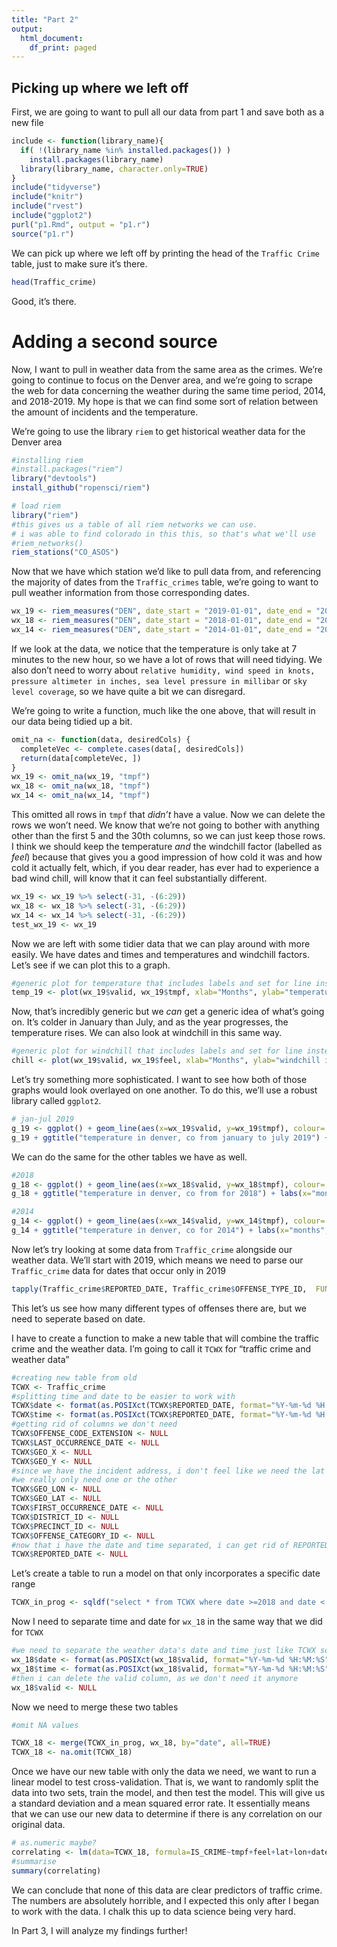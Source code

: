 ```yaml
---
title: "Part 2"
output:
  html_document:
    df_print: paged
---
```

## Picking up where we left off

First, we are going to want to pull all our data from part 1 and save both as a new file

```r
include <- function(library_name){
  if( !(library_name %in% installed.packages()) )
    install.packages(library_name) 
  library(library_name, character.only=TRUE)
}
include("tidyverse")
include("knitr")
include("rvest")
include("ggplot2")
purl("p1.Rmd", output = "p1.r")
source("p1.r")
```

We can pick up where we left off by printing the head of the `Traffic Crime` table, just to make sure it's there.
```r
head(Traffic_crime)
```
Good, it's there.

# Adding a second source

Now, I want to pull in weather data from the same area as the crimes. We're going to continue to focus on the Denver area, and we're going to scrape the web for data concerning the weather during the same time period, 2014, and 2018-2019.
My hope is that we can find some sort of relation between the amount of incidents and the temperature.


We're going to use the library `riem` to get historical weather data for the Denver area

```r
#installing riem
#install.packages("riem")
library("devtools")
install_github("ropensci/riem")
```

```r
# load riem
library("riem")
#this gives us a table of all riem networks we can use.
# i was able to find colorado in this this, so that's what we'll use
#riem_networks()
riem_stations("CO_ASOS")
```
Now that we have which station we'd like to pull data from, and referencing the majority of dates from the `Traffic_crimes` table, we're going to want to pull weather information from those corresponding dates.
```r
wx_19 <- riem_measures("DEN", date_start = "2019-01-01", date_end = "2019-06-30")
wx_18 <- riem_measures("DEN", date_start = "2018-01-01", date_end = "2018-12-31")
wx_14 <- riem_measures("DEN", date_start = "2014-01-01", date_end = "2014-12-31")
```

If we look at the data, we notice that the temperature is only take at 7 minutes to the new hour, so we have a lot of rows that will need tidying. We also don't need to worry about `relative humidity, wind speed in knots, pressure altimeter in inches, sea level pressure in millibar` or `sky level coverage`, so we have quite a bit we can disregard.

We're going to write a function, much like the one above, that will result in our data being tidied up a bit.
```r
omit_na <- function(data, desiredCols) {
  completeVec <- complete.cases(data[, desiredCols])
  return(data[completeVec, ])
}
wx_19 <- omit_na(wx_19, "tmpf")
wx_18 <- omit_na(wx_18, "tmpf")
wx_14 <- omit_na(wx_14, "tmpf")

```
This omitted all rows in `tmpf` that _didn't_ have a value. Now we can delete the rows we won't need.
We know that we're not going to bother with anything other than the first 5 and the 30th columns, so we can just keep those rows.
I think we should keep the temperature _and_ the windchill factor (labelled as _feel_) because that gives you a good impression of how cold it was and how cold it actually felt, which, if you dear reader, has ever had to experience a bad wind chill, will know that it can feel substantially different.


```r
wx_19 <- wx_19 %>% select(-31, -(6:29))
wx_18 <- wx_18 %>% select(-31, -(6:29))
wx_14 <- wx_14 %>% select(-31, -(6:29))
test_wx_19 <- wx_19

```

Now we are left with some tidier data that we can play around with more easily. We have dates and times and temperatures and windchill factors.
Let's see if we can plot this to a graph.
```r
#generic plot for temperature that includes labels and set for line instead of points
temp_19 <- plot(wx_19$valid, wx_19$tmpf, xlab="Months", ylab="temperature in F", main = "Temperatures recorded hourly for Denver, CO", type = "l")

```

Now, that's incredibly generic but we _can_ get a generic idea of what's going on. It's colder in January than July, and as the year progresses, the temperature rises.
We can also look at windchill in this same way.

```r
#generic plot for windchill that includes labels and set for line instead of points
chill <- plot(wx_19$valid, wx_19$feel, xlab="Months", ylab="windchill in F", main = "Wind Chill Temperature recorded hourly for Denver, CO", type = "l")

```


Let's try something more sophisticated. I want to see how both of those graphs would look overlayed on one another. To do this, we'll use a robust library called `ggplot2`. 
```r
# jan-jul 2019
g_19 <- ggplot() + geom_line(aes(x=wx_19$valid, y=wx_19$tmpf), colour= "red")+ geom_line(aes(x=wx_19$valid, y=wx_19$feel), colour= "blue")
g_19 + ggtitle("temperature in denver, co from january to july 2019") + labs(x="months", y="temp in f (in red), windchill (in blue)")
```
We can do the same for the other tables we have as well.

```r
#2018
g_18 <- ggplot() + geom_line(aes(x=wx_18$valid, y=wx_18$tmpf), colour= "red")+ geom_line(aes(x=wx_18$valid, y=wx_18$feel), colour= "blue")
g_18 + ggtitle("temperature in denver, co from for 2018") + labs(x="months", y="temp in f (in red), windchill (in blue)")

```

```r
#2014
g_14 <- ggplot() + geom_line(aes(x=wx_14$valid, y=wx_14$tmpf), colour= "red")+ geom_line(aes(x=wx_14$valid, y=wx_14$feel), colour= "blue")
g_14 + ggtitle("temperature in denver, co for 2014") + labs(x="months", y="temp in f (in red), windchill (in blue)")
```
Now let's try looking at some data from `Traffic_crime` alongside our weather data. 
We'll start with 2019, which means we need to parse our `Traffic_crime` data for dates that occur only in 2019
```r
tapply(Traffic_crime$REPORTED_DATE, Traffic_crime$OFFENSE_TYPE_ID,  FUN = function(x) length(unique(x)))

```

This let's us see how many different types of offenses there are, but we need to seperate based on date.

I have to create a function to make a new table that will combine the traffic crime and the weather data. I'm going to call it `TCWX` for "traffic crime and weather data"
```r
#creating new table from old
TCWX <- Traffic_crime
#splitting time and date to be easier to work with
TCWX$date <- format(as.POSIXct(TCWX$REPORTED_DATE, format="%Y-%m-%d %H:%M:%S"), "%Y-%m-%d")
TCWX$time <- format(as.POSIXct(TCWX$REPORTED_DATE, format="%Y-%m-%d %H:%M:%S"), "%H:%M:%S")
#getting rid of columns we don't need
TCWX$OFFENSE_CODE_EXTENSION <- NULL
TCWX$LAST_OCCURRENCE_DATE <- NULL
TCWX$GEO_X <- NULL
TCWX$GEO_Y <- NULL
#since we have the incident address, i don't feel like we need the lat and lon
#we really only need one or the other
TCWX$GEO_LON <- NULL
TCWX$GEO_LAT <- NULL
TCWX$FIRST_OCCURRENCE_DATE <- NULL
TCWX$DISTRICT_ID <- NULL
TCWX$PRECINCT_ID <- NULL
TCWX$OFFENSE_CATEGORY_ID <- NULL
#now that i have the date and time separated, i can get rid of REPORTED_DATE
TCWX$REPORTED_DATE <- NULL
```

Let's create a table to run a model on that only incorporates a specific date range

```r
TCWX_in_prog <- sqldf("select * from TCWX where date >=2018 and date < 2019")
```

Now I need to separate time and date for `wx_18` in the same way that we did for `TCWX`

```r
#we need to separate the weather data's date and time just like TCWX so that I can merge this with TCWX
wx_18$date <- format(as.POSIXct(wx_18$valid, format="%Y-%m-%d %H:%M:%S"), "%Y-%m-%d")
wx_18$time <- format(as.POSIXct(wx_18$valid, format="%Y-%m-%d %H:%M:%S"), "%H:%M:%S")
#then i can delete the valid column, as we don't need it anymore
wx_18$valid <- NULL


```

Now we need to merge these two tables
```r
#omit NA values

TCWX_18 <- merge(TCWX_in_prog, wx_18, by="date", all=TRUE)
TCWX_18 <- na.omit(TCWX_18)
```

Once we have our new table with only the data we need, we want to run a linear model to test cross-validation. That is, we want to randomly split the data into two sets, train the model, and then test the model. This will give us a standard deviation and a mean squared error rate.
It essentially means that we can use our new data to determine if there is any correlation on our original data.


```r
# as.numeric maybe?
correlating <- lm(data=TCWX_18, formula=IS_CRIME~tmpf+feel+lat+lon+date)
#summarise
summary(correlating)
```

We can conclude that none of this data are clear predictors of traffic crime. The numbers are absolutely horrible, and I expected this only after I began to work with the data. I chalk this up to data science being very hard.

In Part 3, I will analyze my findings further!

